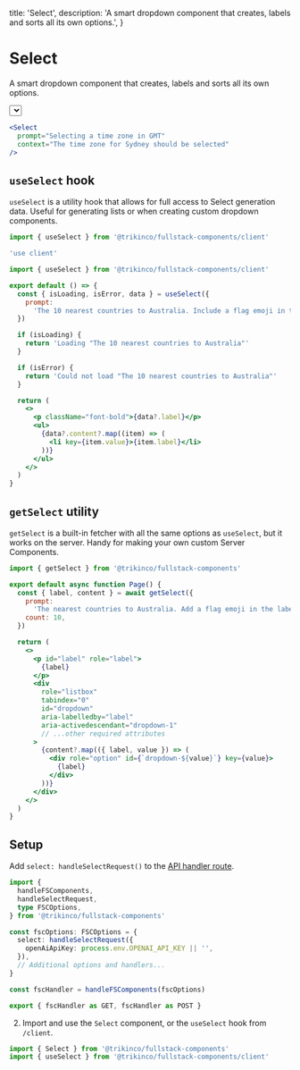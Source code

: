 
  title: 'Select',
  description:
    'A smart dropdown component that creates, labels and sorts all its own options.',
}

# Select

A smart dropdown component that creates, labels and sorts all its own options.

<div className="mt-6">
  <Select
    prompt="Selecting a time zone in GMT"
    context="The time zone for Sydney should be selected"
  />
</div>

```jsx
<Select
  prompt="Selecting a time zone in GMT"
  context="The time zone for Sydney should be selected"
/>
```

## `useSelect` hook

`useSelect` is a utility hook that allows for full access to Select generation data.
Useful for generating lists or when creating custom dropdown components.

```jsx
import { useSelect } from '@trikinco/fullstack-components/client'
```

```jsx
'use client'

import { useSelect } from '@trikinco/fullstack-components/client'

export default () => {
  const { isLoading, isError, data } = useSelect({
    prompt:
      'The 10 nearest countries to Australia. Include a flag emoji in the label.',
  })

  if (isLoading) {
    return 'Loading "The 10 nearest countries to Australia"'
  }

  if (isError) {
    return 'Could not load "The 10 nearest countries to Australia"'
  }

  return (
    <>
      <p className="font-bold">{data?.label}</p>
      <ul>
        {data?.content?.map((item) => (
          <li key={item.value}>{item.label}</li>
        ))}
      </ul>
    </>
  )
}
```

<UseSelect />

## `getSelect` utility

`getSelect` is a built-in fetcher with all the same options as `useSelect`, but it works on the server. Handy for making your own custom Server Components.

```jsx title="Server Component"
import { getSelect } from '@trikinco/fullstack-components'

export default async function Page() {
  const { label, content } = await getSelect({
    prompt:
      'The nearest countries to Australia. Add a flag emoji in the label.',
    count: 10,
  })

  return (
    <>
      <p id="label" role="label">
        {label}
      </p>
      <div
        role="listbox"
        tabindex="0"
        id="dropdown"
        aria-labelledby="label"
        aria-activedescendant="dropdown-1"
        // ...other required attributes
      >
        {content?.map(({ label, value }) => (
          <div role="option" id={`dropdown-${value}`} key={value}>
            {label}
          </div>
        ))}
      </div>
    </>
  )
}
```

## Setup

Add `select: handleSelectRequest()` to the [API handler route](/docs/get-started/#setup).

```ts title="app/api/fsutils/[...fscomponents]/route.ts"
import {
  handleFSComponents,
  handleSelectRequest,
  type FSCOptions,
} from '@trikinco/fullstack-components'

const fscOptions: FSCOptions = {
  select: handleSelectRequest({
    openAiApiKey: process.env.OPENAI_API_KEY || '',
  }),
  // Additional options and handlers...
}

const fscHandler = handleFSComponents(fscOptions)

export { fscHandler as GET, fscHandler as POST }
```

2. Import and use the `Select` component, or the `useSelect` hook from `/client`.

```jsx
import { Select } from '@trikinco/fullstack-components'
import { useSelect } from '@trikinco/fullstack-components/client'
```
